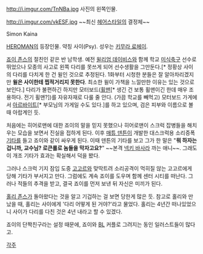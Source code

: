 http://i.imgur.com/TnNBa.jpg
사진의 왼쪽인물.

http://i.imgur.com/vkESF.jpg
~~최신 [[헤어스타일]]의 결정체~~

Simon Kaina

[[HEROMAN]]의 등장인물. 약칭 사이(Psy).  성우는 [[키무라 료헤이]].


[[죠이 존스]]의 절친인 같은 반 남학생. 예전 [[윌리엄 데이비스]]와 함께 학교 [[미식축구]] 선수로 뛰었으나 모종의 사고로 왼쪽 다리를 못쓰게 되어 선수생활을 그만둔다.[* 정황상 사이의 다리를 다치게 한 건 윌인 것으로 추정된다. 1화부터 시청한 분들은 잘 알아차리겠지만 '''윌은 사이한테 찝적거리지 못한다'''. 최소한 윌이 가책을 느낄만한 이유는 있는 것으로 보인다.] 다리가 불편하긴 하지만 모터보드([[휠맨]][* 생긴 건 보통 휠맨이긴 한데 매우 조용하다. 전기 휠맨?])를 자유자재로 다룰 줄 안다. (가끔 학교를 빼먹고) 모터보드 가게에서 [[아르바이트]][* 부모님의 가게일 수도 있다.]를 하고 있으며, 검은 피부와 이름으로 볼때 아랍계인 듯.


처음에는 히어로맨에 대한 죠이의 말을 믿지 못했으나 히어로맨이 스크럭 잡병들을 해치우는 모습을 보면서 진실을 접하게 된다. 이후 [[매튜 덴튼]]이 개발한 대스크럭용 소리증폭 [[기타]]를 들고 죠이와 같이 싸우게 된다. 이때 덴튼의 기타를 보고 그가 한 말은 "'''뭐 하자는 겁니까, 교수님? 로큰롤로 놈들을 막자고요?'''" ~~본격 [[넥키 바사라]] 까는 애니~~. 그래도 이 개조 기타가 효과는 확실해서 덕을 봤다.

그러나 스크럭 기지 잠입 도중 [[고고르]]와 맞딱트려 소리공격이 먹히질 않는 고고르에게 당해 기타가 부서지고 만다. 그럼에도 계속 죠이를 도우며 함께 센터 시티를 떠난다. 그러나 적들의 추격을 받고, 결국 죠이를 먼저 보낸 뒤 자신은 미끼가 된다.



[[홀리 존스]]가 돌아왔다는 것을 알고 기겁하는 걸 보면 당한게 많은 듯. 참고로 홀리와 만났을 때, 홀리는 사이에게 '다리 어떻게 된 거야?'라고 물었다. 홀리는 4년간 떠나있었으니 사이가 다리를 다친 것은 4년 내라고 할 수 있겠다.

죠이의 단짝친구라는 설정 때문에, 죠이와 [[BL]] 커플로 그려지는 동인 일러스트들이 많다고.


[[각주]]
